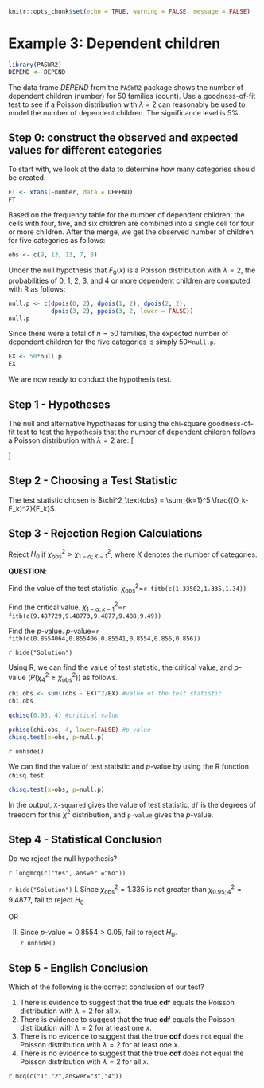 ```r
knitr::opts_chunk$set(echo = TRUE, warning = FALSE, message = FALSE)
```



# Example 3: Dependent children

```r
library(PASWR2)
DEPEND <- DEPEND
```

The data frame *DEPEND* from the `PASWR2` package shows the number of dependent children (number) for 50 families (count). Use a goodness-of-fit test to see if a Poisson
distribution with $\lambda$ = 2 can reasonably be used to model the number of dependent children. The significance level is 5%. 

## Step 0: construct the observed and expected values for different categories

To start with, we look at the data to determine how many categories should be created.

```r
FT <- xtabs(~number, data = DEPEND)
FT
```

Based on the frequency table for the number of dependent children, the cells with four, five, and six children are combined into a single cell for four or more children. After the merge, we get the observed number of children for five categories as follows:
```r
obs <- c(9, 13, 13, 7, 8)
```


Under the null hypothesis that $F_0(x)$ is a Poisson distribution with $\lambda=2$, the probabilities of 0, 1, 2, 3, and 4 or more dependent children are computed with R as follows:

```r
null.p <- c(dpois(0, 2), dpois(1, 2), dpois(2, 2),
            dpois(3, 2), ppois(3, 2, lower = FALSE))
null.p
```

Since there were a total of $n = 50$ families, the expected number of dependent children for the five categories is simply $50 \times$`null.p`. 

```r
EX <- 50*null.p
EX
```

We are now ready to conduct the hypothesis test. 

## Step 1 - Hypotheses

The null and alternative hypotheses for using the chi-square
goodness-of-fit test to test the hypothesis that the number of dependent children follows a Poisson distribution with $\lambda = 2$ are: 
\[
\begin{split}
&H_0: F_X(x) = F_0(x) \sim Pois(\lambda = 2.5) \text{ for all } x \textit{ versus}\\
&H_1: F_X(x) \neq F_0(x) \text{ for some }x.
\end{split}\]

## Step 2 - Choosing a Test Statistic

The test statistic chosen is $\chi^2_\text{obs} = \sum_{k=1}^5 \frac{(O_k-E_k)^2}{E_k}$.

## Step 3 - Rejection Region Calculations

Reject $H_0$ if $\chi^2_\text{obs} > \chi^2_{1-\alpha;K-1}$, where $K$ denotes the number of categories. 

**QUESTION**:

Find the value of the test statistic. $\chi^2_\text{obs}$=`r fitb(c(1.33502,1.335,1.34))`

Find the critical value. $\chi^2_{1-\alpha;k-1}$=`r fitb(c(9.487729,9.48773,9.4877,9.488,9.49))`

Find the $p$-value. $p$-value=`r fitb(c(0.8554064,0.855406,0.85541,0.8554,0.855,0.856))`

`r hide("Solution")`

Using R, we can find the value of test statistic, the critical value, and $p$-value ($P(\chi^2_4 \geq \chi^2_\text{obs})$) as follows.
```r
chi.obs <- sum((obs - EX)^2/EX) #value of the test statistic
chi.obs 

qchisq(0.95, 4) #critical value

pchisq(chi.obs, 4, lower=FALSE) #p-value
chisq.test(x=obs, p=null.p)
```
`r unhide()`

We can find the value of test statistic and $p$-value by using the R function `chisq.test`.

```r
chisq.test(x=obs, p=null.p)
```

In the output, `X-squared` gives the value of test statistic, `df` is the degrees of freedom for this $\chi^2$ distribution, and `p-value` gives the $p$-value. 

## Step 4 - Statistical Conclusion

Do we reject the null hypothesis?

`r longmcq(c("Yes", answer ="No"))`

`r hide("Solution")`
I. Since $\chi^2_\text{obs}=1.335$ is not greater than $\chi^2_{0.95;4}= 9.4877$, fail to reject $H_0$.

OR 

II. Since $p$-value$=0.8554 > 0.05$, fail to reject $H_0$.   
`r unhide()`

## Step 5 - English Conclusion

Which of the following is the correct conclusion of our test?

1. There is evidence to suggest that the true **cdf** equals the Poisson distribution with $\lambda = 2$ for all $x$.
2. There is evidence to suggest that the true **cdf** equals the Poisson distribution with $\lambda = 2$ for at least one $x$.
3. There is no evidence to suggest that the true **cdf** does not equal the Poisson distribution with $\lambda = 2$ for at least one $x$.
4. There is no evidence to suggest that the true **cdf** does not equal the Poisson distribution with $\lambda = 2$ for all $x$.

`r mcq(c("1","2",answer="3","4"))`



